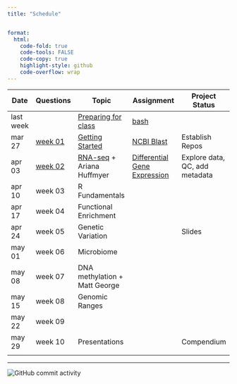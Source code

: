 ```yaml
---
title: "Schedule"


format:
  html:
    code-fold: true
    code-tools: FALSE
    code-copy: true
    highlight-style: github
    code-overflow: wrap
---
```


| Date      | Questions                       | Topic                                                | Assignment                                             | Project Status                 |
|-----------|---------------------------------|------------------------------------------------------|--------------------------------------------------------|--------------------------------|
| last week |                                 | [Preparing for class](lectures/00-before.qmd)        | [bash](assignments/00-bash.qmd)                        |                                |
| mar 27    | [week 01](questions/week01.md)  | [Getting Started](lectures/01-start-up.qmd)          | [NCBI Blast](assignments/01-blast.qmd)                 | Establish Repos                |
| apr 03    | [week 02](questions/week02.qmd) | [RNA-seq](lectures/02-rna-seq.qmd) + Ariana Huffmyer | [Differential Gene Expression](assignments/02-DGE.qmd) | Explore data, QC, add metadata |
| apr 10    | week 03                         | R Fundamentals                                       |                                                        |                                |
| apr 17    | week 04                         | Functional Enrichment                                |                                                        |                                |
| apr 24    | week 05                         | Genetic Variation                                    |                                                        | Slides                         |
| may 01    | week 06                         | Microbiome                                           |                                                        |                                |
| may 08    | week 07                         | DNA methylation + Matt George                        |                                                        |                                |
| may 15    | week 08                         | Genomic Ranges                                       |                                                        |                                |
| may 22    | week 09                         |                                                      |                                                        |                                |
| may 29    | week 10                         | Presentations                                        |                                                        | Compendium                     |
|           |                                 |                                                      |                                                        |                                |

------------------------------------------------------------------------

<img src="https://img.shields.io/github/commit-activity/w/sr320/course-FISH546-2023" alt="GitHub commit activity"/>
